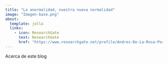 ```yaml
---
title: "La anormalidad, nuestra nueva normalidad"
image: "Imagen-base.png"
about:
  template: jolla
  links:
    - icon: ResearchGate
      text: ResearchGate
      href: "https://www.researchgate.net/profile/Andres-De-La-Rosa-Portilla-2?ev=hdr_xprf"
---
```


Acerca de este blog
